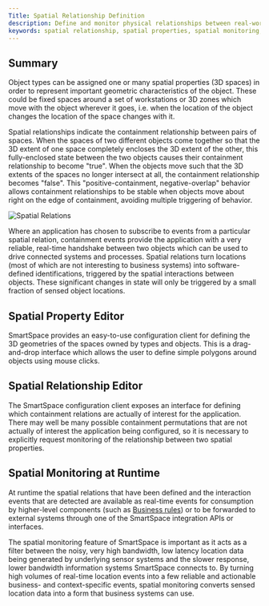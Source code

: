 ```yaml
---
Title: Spatial Relationship Definition
description: Define and monitor physical relationships between real-world objects via the interaction of their spatial properties
keywords: spatial relationship, spatial properties, spatial monitoring, containment relationship
---
```


## Summary

Object types can be assigned one or many spatial properties (3D spaces) in
order to represent important geometric characteristics of the object. These
could be fixed spaces around a set of workstations or 3D zones which move with
the object wherever it goes, i.e. when the location of the object changes the
location of the space changes with it.

Spatial relationships indicate the containment relationship between pairs of
spaces. When the spaces of two different objects come together so that the 3D
extent of one space completely encloses the 3D extent of the other, this
fully-enclosed state between the two objects causes their containment
relationship to become "true". When the objects move such that the 3D extents
of the spaces no longer intersect at all, the containment relationship becomes
"false". This "positive-containment, negative-overlap" behavior allows
containment relationships to be stable when objects move about right on the
edge of containment, avoiding multiple triggering of behavior.

![Spatial Relations](../images/SpatialRelationsMontage.png)

Where an application has chosen to subscribe to events from a particular
spatial relation, containment events provide the application with a very
reliable, real-time handshake between two objects which can be used to drive
connected systems and processes. Spatial relations turn locations (most of
which are not interesting to business systems) into software-defined
identifications, triggered by the spatial interactions between objects. These
significant changes in state will only be triggered by a small fraction of
sensed object locations.

## Spatial Property Editor

SmartSpace provides an easy-to-use configuration client for defining the 3D
geometries of the spaces owned by types and objects. This is a drag-and-drop
interface which allows the user to define simple polygons around objects using
mouse clicks.

## Spatial Relationship Editor

The SmartSpace configuration client exposes an interface for defining which
containment relations are actually of interest for the application. There may
well be many possible containment permutations that are not actually of
interest the application being configured, so it is necessary to explicitly
request monitoring of the relationship between two spatial properties.

## Spatial Monitoring at Runtime

At runtime the spatial relations that have been defined and the interaction
events that are detected are available as real-time events for consumption by
higher-level components (such as [Business
rules](../../TopLevelComponents/business-rules.htm)) or to be forwarded to
external systems through one of the SmartSpace integration APIs or interfaces.

The spatial monitoring feature of SmartSpace is important as it acts as a
filter between the noisy, very high bandwidth, low latency location data being
generated by underlying sensor systems and the slower response, lower
bandwidth information systems SmartSpace connects to. By turning high volumes
of real-time location events into a few reliable and actionable business- and
context-specific events, spatial monitoring converts sensed location data into
a form that business systems can use.
